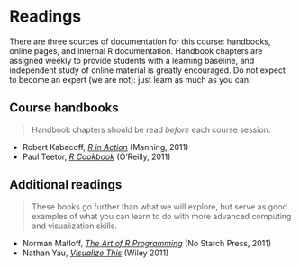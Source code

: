 <style>@import url(style.css);</style>
  
# Readings

There are three sources of documentation for this course: handbooks, online pages, and internal R documentation. Handbook chapters are assigned weekly to provide students with a learning baseline, and independent study of online material is greatly encouraged. Do not expect to become an expert (we are not): just learn as much as you can.

## Course handbooks

> Handbook chapters should be read *before* each course session.

- Robert Kabacoff, *[R in Action](http://www.manning.com/kabacoff/)* (Manning, 2011)
- Paul Teetor, *[R Cookbook](http://shop.oreilly.com/product/9780596809164.do)* (O'Reilly, 2011)

## Additional readings

> These books go further than what we will explore, but serve as good examples of what you can learn to do with more advanced computing and visualization skills.

- Norman Matloff, *[The Art of R Programming](http://nostarch.com/artofr.htm)* (No Starch Press, 2011)
- Nathan Yau, *[Visualize This](http://book.flowingdata.com/)* (Wiley 2011)
